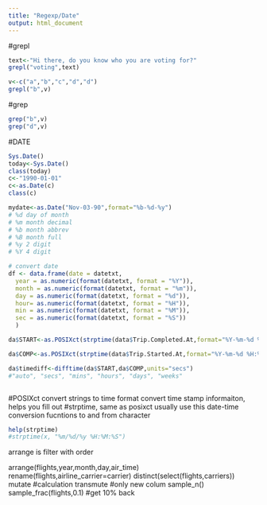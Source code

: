 ```yaml
---
title: "Regexp/Date"
output: html_document
---
```

#grepl
```r
text<-"Hi there, do you know who you are voting for?"
grepl("voting",text)

v<-c("a","b","c","d","d")
grepl("b",v)
```

#grep
```r
grep("b",v)
grep("d",v)


```

#DATE
```r
Sys.Date()
today<-Sys.Date()
class(today)
c<-"1990-01-01"
c<-as.Date(c)
class(c)

mydate<-as.Date("Nov-03-90",format="%b-%d-%y")
# %d day of month
# %m month decimal
# %b month abbrev
# %B month full
# %y 2 digit
# %Y 4 digit

# convert date
df <- data.frame(date = datetxt,
  year = as.numeric(format(datetxt, format = "%Y")),
  month = as.numeric(format(datetxt, format = "%m")),
  day = as.numeric(format(datetxt, format = "%d")),
  hour= as.numeric(format(datetxt, format = "%H")),
  min = as.numeric(format(datetxt, format = "%M")),
  sec = as.numeric(format(datetxt, format = "%S"))
  )

da$START<-as.POSIXct(strptime(data$Trip.Completed.At,format="%Y-%m-%d %H:%M:%S"))

da$COMP<-as.POSIXct(strptime(data$Trip.Started.At,format="%Y-%m-%d %H:%M:%S"))

da$timediff<-difftime(da$START,da$COMP,units="secs")
#"auto", "secs", "mins", "hours", "days", "weeks"



```
#POSIXct convert strings to time format
convert time stamp informaiton, helps you fill out
#strptime, same as posixct
usually use this
date-time conversion fucntions to and from character
```r
help(strptime)
#strptime(x, "%m/%d/%y %H:%M:%S")
```


arrange is filter with order

arrange(flights,year,month,day,air_time)
rename(flights,airline_carrier=carrier)
distinct(select(flights,carriers))
mutate #calculation
transmute #only new colum 
sample_n() 
sample_frac(flights,0.1) #get 10% back



